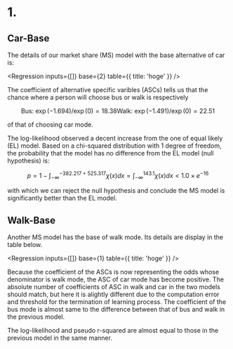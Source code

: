 
# 1.

## Car-Base

The details of our market share (MS) model with the base alternative of car is:

<Regression inputs={[]} base={2} table={{ title: 'hoge' }} />

The coefficient of alternative specific varibles (ASCs) tells us that the chance where a person will choose bus or walk is respectively

$$
\text{Bus: } \exp{(-1.694)} / \exp{(0)} = 18.38%
\text{Walk: } \exp{(-1.491)} / \exp{(0)} = 22.51%
$$

of that of choosing car mode.

The log-likelihood observed a decent increase from the one of equal likely (EL) model. Based on a chi-squared distribution with 1 degree of freedom, the probability that the model has no difference from the EL model (null hypothesis) is:

$$
p = 1 - \int_{-\infty}^{- 382.217 + 525.317}\chi(x)dx = \int_{-\infty}^{143.1}\chi(x)dx < 1.0 \times e^{-16}
$$

with which we can reject the null hypothesis and conclude the MS model is significantly better than the EL model.

## Walk-Base

Another MS model has the base of walk mode. Its details are display in the table below.

<Regression inputs={[]} base={1} table={{ title: 'hoge' }} />

Because the coefficient of the ASCs is now representing the odds whose denominator is walk mode, the ASC of car mode has become positive. The absolute number of coefficients of ASC in walk and car in the two models should match, but here it is alightly different due to the computation error and threshold for the termination of learning process. The coefficient of the bus mode is almost same to the difference between that of bus and walk in the previous model.

The log-likelihood and pseudo r-squared are almost equal to those in the previous model in the same manner.
